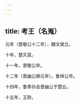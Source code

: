 ```yaml
---
---
---
```

title: 考王（名嵬）
---



元年（晋敬公十二年），魏文侯立。

十年，楚灭莒。

十一年，晋敬公卒。

十二年（晋幽公柳元年），鲁悼公卒。

十四年，鲁季孙会晋幽公于楚丘。

十五年，王陟。